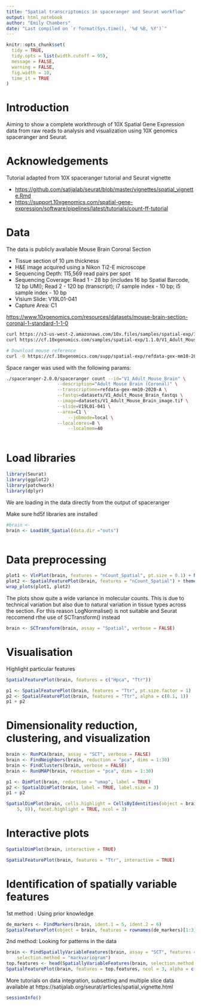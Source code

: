 ```yaml
---
title: "Spatial transcriptomics in spaceranger and Seurat workflow"
output: html_notebook
author: "Emily Chambers"
date: "Last compiled on `r format(Sys.time(), '%d %B, %Y')`"
---
```


```r
knitr::opts_chunk$set(
  tidy = TRUE,
  tidy.opts = list(width.cutoff = 95),
  message = FALSE,
  warning = FALSE,
  fig.width = 10,
  time_it = TRUE
)

```
# Introduction

Aiming to show a complete workthrough of 10X Spatial Gene Expression data from raw reads to analysis and visualization using 10X genomics spaceranger and Seurat.

# Acknowledgements

Tutorial adapted from 10X spaceranger tutorial and Seurat vignette

-   <https://github.com/satijalab/seurat/blob/master/vignettes/spatial_vignette.Rmd>
-   <https://support.10xgenomics.com/spatial-gene-expression/software/pipelines/latest/tutorials/count-ff-tutorial>

# Data

The data is publicly available Mouse Brain Coronal Section

-   Tissue section of 10 µm thickness
-   H&E image acquired using a Nikon Ti2-E microscope
-   Sequencing Depth: 115,569 read pairs per spot
-   Sequencing Coverage: Read 1 - 28 bp (includes 16 bp Spatial Barcode, 12 bp UMI); Read 2 - 120 bp (transcript); i7 sample index - 10 bp; i5 sample index - 10 bp
-   Visium Slide: V19L01-041
-   Capture Area: C1

<https://www.10xgenomics.com/resources/datasets/mouse-brain-section-coronal-1-standard-1-1-0>

```bash
curl https://s3-us-west-2.amazonaws.com/10x.files/samples/spatial-exp/1.1.0/V1_Adult_Mouse_Brain/V1_Adult_Mouse_Brain_fastqs.tar -o datasets/V1_Adult_Mouse_Brain_fastqs.tar
curl https://cf.10xgenomics.com/samples/spatial-exp/1.1.0/V1_Adult_Mouse_Brain/V1_Adult_Mouse_Brain_image.tif -o datasets/V1_Adult_Mouse_Brain_image.tif

# Download mouse reference
curl -O https://cf.10xgenomics.com/supp/spatial-exp/refdata-gex-mm10-2020-A.tar.gz

```

Space ranger was used with the following params:

```bash
./spaceranger-2.0.0/spaceranger count --id="V1_Adult_Mouse_Brain" \
                   --description="Adult Mouse Brain (Coronal)" \
                   --transcriptome=refdata-gex-mm10-2020-A \
                   --fastqs=datasets/V1_Adult_Mouse_Brain_fastqs \
                   --image=datasets/V1_Adult_Mouse_Brain_image.tif \
                   --slide=V19L01-041 \
                   --area=C1 \
		               --jobmode=local \
                   --localcores=8 \
		               --localmem=40
		               
```

# Load libraries

```r
library(Seurat)
library(ggplot2)
library(patchwork)
library(dplyr)
```

We are loading in the data directly from the output of spaceranger

Make sure hd5f libraries are installed

```r
#brain <- 
brain <- Load10X_Spatial(data.dir ="outs")



```

# Data preprocessing

```r
plot1 <- VlnPlot(brain, features = "nCount_Spatial", pt.size = 0.1) + NoLegend()
plot2 <- SpatialFeaturePlot(brain, features = "nCount_Spatial") + theme(legend.position = "right")
wrap_plots(plot1, plot2)

```
The plots show quite a wide variance in molecular counts. This is due to technical variation but also due to natural variation in tissue types across the section. For this reason LogNormalise() is not suitable and Seurat reccomend rthe use of SCTransform() instead
```r
brain <- SCTransform(brain, assay = "Spatial", verbose = FALSE)
```

# Visualisation

Highlight particular features
```r
SpatialFeaturePlot(brain, features = c("Hpca", "Ttr"))
```

```r
p1 <- SpatialFeaturePlot(brain, features = "Ttr", pt.size.factor = 1)
p2 <- SpatialFeaturePlot(brain, features = "Ttr", alpha = c(0.1, 1))
p1 + p2
```
# Dimensionality reduction, clustering, and visualization
```r
brain <- RunPCA(brain, assay = "SCT", verbose = FALSE)
brain <- FindNeighbors(brain, reduction = "pca", dims = 1:30)
brain <- FindClusters(brain, verbose = FALSE)
brain <- RunUMAP(brain, reduction = "pca", dims = 1:30)
```

```r
p1 <- DimPlot(brain, reduction = "umap", label = TRUE)
p2 <- SpatialDimPlot(brain, label = TRUE, label.size = 3)
p1 + p2
```

```r
SpatialDimPlot(brain, cells.highlight = CellsByIdentities(object = brain, idents = c(2, 1, 4, 3,
    5, 8)), facet.highlight = TRUE, ncol = 3)
```
# Interactive plots
```r
SpatialDimPlot(brain, interactive = TRUE) 

SpatialFeaturePlot(brain, features = "Ttr", interactive = TRUE)
```

# Identification of spatially variable features

1st method : Using prior knowledge

```r
de_markers <- FindMarkers(brain, ident.1 = 5, ident.2 = 6)
SpatialFeaturePlot(object = brain, features = rownames(de_markers)[1:3], alpha = c(0.1, 1), ncol = 3)

```

2nd method: Looking for patterns in the data

```r
brain <- FindSpatiallyVariableFeatures(brain, assay = "SCT", features = VariableFeatures(brain)[1:500],
    selection.method = "markvariogram")
top.features <- head(SpatiallyVariableFeatures(brain, selection.method = "markvariogram"), 6)
SpatialFeaturePlot(brain, features = top.features, ncol = 3, alpha = c(0.1, 1))
```

More tutorials on data integration, subsetting and multiple slice data available at https://satijalab.org/seurat/articles/spatial_vignette.html

```r
sessionInfo()
```

